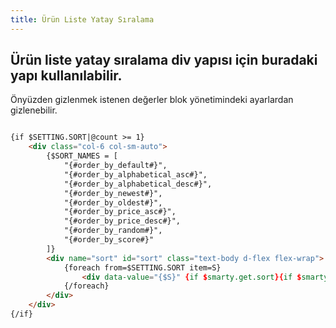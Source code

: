 ```yaml
---
title: Ürün Liste Yatay Sıralama
---
```



## Ürün liste yatay sıralama div yapısı için buradaki yapı kullanılabilir. 


Önyüzden gizlenmek istenen değerler blok yönetimindeki ayarlardan gizlenebilir. 



```html title="smarty"

{if $SETTING.SORT|@count >= 1}
    <div class="col-6 col-sm-auto">
        {$SORT_NAMES = [
            "{#order_by_default#}", 
            "{#order_by_alphabetical_asc#}", 
            "{#order_by_alphabetical_desc#}", 
            "{#order_by_newest#}", 
            "{#order_by_oldest#}", 
            "{#order_by_price_asc#}", 
            "{#order_by_price_desc#}", 
            "{#order_by_random#}", 
            "{#order_by_score#}"
        ]}
        <div name="sort" id="sort" class="text-body d-flex flex-wrap">
            {foreach from=$SETTING.SORT item=S}
                <div data-value="{$S}" {if $smarty.get.sort}{if $smarty.get.sort == $S}selected{/if}{else if $S==0}selected{/if}  onclick="window.location.href = T.getLink('sort', this.dataset.value)"  class="p-1" >{$SORT_NAMES[$S]}</div>
            {/foreach}
        </div>
    </div>
{/if}
```


